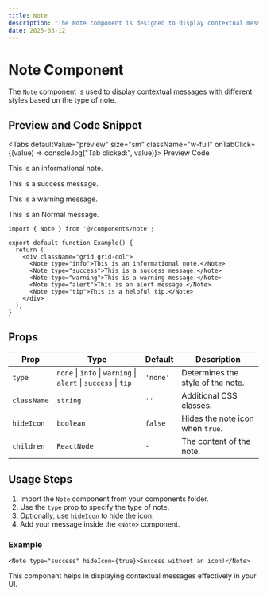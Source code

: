 ```yaml
---
title: Note
description: "The Note component is designed to display contextual messages in various styles, including info, success, warning, and more. Perfect for alerting users or providing helpful tips in your UI. Easily customizable with support for icons and additional styles."
date: 2025-03-12
---
```

# Note Component

The `Note` component is used to display contextual messages with different styles based on the type of note.

## Preview and Code Snippet

<Tabs defaultValue="preview" size="sm" className="w-full" onTabClick={(value) => console.log("Tab clicked:", value)}>
  <TabsList className="grid w-full md:w-[30%] grid-cols-2">
    <Tab value="preview">Preview</Tab>
    <Tab value="code">Code</Tab>
  </TabsList>
  <TabsContent value="preview">
    <Preview>
    <div className="grid grid-cols-2 gap-4">
<Note type="info">This is an informational note.</Note>

<Note type="success">This is a success message.</Note>

<Note type="warning">This is a warning message.</Note>

<Note >This is an Normal message.</Note>

</div>
    </Preview>
  </TabsContent>
  <TabsContent value="code">

```tsx
import { Note } from '@/components/note';

export default function Example() {
  return (
    <div className="grid grid-col">
      <Note type="info">This is an informational note.</Note>
      <Note type="success">This is a success message.</Note>
      <Note type="warning">This is a warning message.</Note>
      <Note type="alert">This is an alert message.</Note>
      <Note type="tip">This is a helpful tip.</Note>
    </div>
  );
}
```
  </TabsContent>
</Tabs>

## Props

| Prop       | Type       | Default  | Description                                  |
|-----------|----------|----------|----------------------------------------------|
| `type`    | `none` \| `info` \| `warning` \| `alert` \| `success` \| `tip` | `'none'` | Determines the style of the note. |
| `className` | `string` | `''` | Additional CSS classes. |
| `hideIcon` | `boolean` | `false` | Hides the note icon when `true`. |
| `children` | `ReactNode` | `-` | The content of the note. |

## Usage Steps

1. Import the `Note` component from your components folder.
2. Use the `type` prop to specify the type of note.
3. Optionally, use `hideIcon` to hide the icon.
4. Add your message inside the `<Note>` component.

### Example

```tsx
<Note type="success" hideIcon={true}>Success without an icon!</Note>
```

This component helps in displaying contextual messages effectively in your UI.